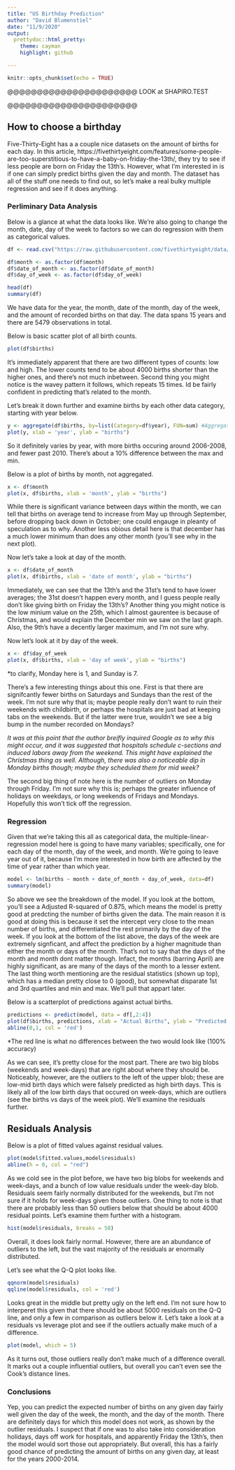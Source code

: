 ---
title: "US Birthday Prediction"
author: "David Blumenstiel"
date: "11/9/2020"
output: 
  prettydoc::html_pretty:
    theme: cayman
    highlight: github

---

```{r setup, include=FALSE}
knitr::opts_chunk$set(echo = TRUE)
```



@@@@@@@@@@@@@@@@@@@@@@
LOOK at SHAPIRO.TEST


@@@@@@@@@@@@@@@@@@@@@@


## How to choose a birthday

Five-Thirty-Eight has a a couple nice datasets on the amount of births for each day.  In this article, https://fivethirtyeight.com/features/some-people-are-too-superstitious-to-have-a-baby-on-friday-the-13th/, they try to see if less people are born on Friday the 13th's.  However, what I'm interested in is if one can simply predict births given the day and month.  The dataset has all of the stuff one needs to find out, so let's make a real bulky multiple regression and see if it does anything.


### Perliminary Data Analysis

Below is a glance at what the data looks like.  We're also going to change the month, date, day of the week to factors so we can do regression with them as categorical values.
```{r}
df <- read.csv("https://raw.githubusercontent.com/fivethirtyeight/data/master/births/US_births_2000-2014_SSA.csv")

df$month <- as.factor(df$month)
df$date_of_month <- as.factor(df$date_of_month)
df$day_of_week <- as.factor(df$day_of_week)

head(df)
summary(df)


```

We have data for the year, the month, date of the month, day of the week, and the amount of recorded births on that day.  The data spans 15 years and there are 5479 observations in total.

Below is basic scatter plot of all birth counts.

```{r}
plot(df$births)
```

It's immediately apparent that there are two different types of counts: low and high.  The lower counts tend to be about 4000 births shorter than the higher ones, and there's not much inbetween.  Second thing you might notice is the wavey pattern it follows, which repeats 15 times.  Id be fairly confident in predicting that's related to the month.

Let's break it down further and examine births by each other data category, starting with year below.

```{r}

y <- aggregate(df$births, by=list(Category=df$year), FUN=sum) #Aggregates the births within each year
plot(y, xlab = 'year', ylab = "births")

```

So it definitely varies by year, with more births occuring around 2006-2008, and fewer past 2010.  There's about a 10% difference between the max and min.  


Below is a plot of births by month, not aggregated.

```{r}
x <- df$month 
plot(x, df$births, xlab = 'month', ylab = "births")

```

While there is significant variance between days within the month, we can tell that births on average tend to increase from May up through September, before dropping back down in October; one could engauge in pleanty of speculation as to why.  Another less obious detail here is that december has a much lower minimum than does any other month (you'll see why in the next plot).


Now let's take a look at day of the month.

```{r}
x <- df$date_of_month 
plot(x, df$births, xlab = 'date of month', ylab = "births")

```

Immediately, we can see that the 13th's and the 31st's tend to have lower averages; the 31st doesn't happen every month, and I guess people really don't like giving birth on Friday the 13th's?  Another thing you might notice is the low minium value on the 25th, which I almost gaurentee is because of Christmas, and would explain the December min we saw on the last graph.  Also, the 9th's have a decently larger maximum, and I'm not sure why.

Now let's look at it by day of the week.

```{r}
x <- df$day_of_week 
plot(x, df$births, xlab = 'day of week', ylab = "births")

```

*to clarify, Monday here is 1, and Sunday is 7.

There's a few interesting things about this one.  First is that there are signifcantly fewer births on Saturdays and Sundays than the rest of the week.  I'm not sure why that is; maybe people really don't want to ruin their weekends with childbirth, or perhaps the hospitals are just bad at keeping tabs on the weekends.  But if the latter were true, wouldn't we see a big bump in the number recorded on Mondays?  

*It was at this point that the author breifly inquired Google as to why this might occur, and it was suggested that hospitals schedule c-sections and induced labors away from the weekend.  This might have explained the Christmas thing as well.  Although, there was also a noticeable dip in Monday births though; maybe they scheduled them for mid week?*  

The second big thing of note here is the number of outliers on Monday through Friday.  I'm not sure why this is; perhaps the greater influence of holidays on weekdays, or long weekends of Fridays and Mondays.  Hopefully this won't tick off the regression.


### Regression

Given that we're taking this all as categorical data, the multiple-linear-regression model here is going to have many variables; specifically, one for each day of the month, day of the week, and month.  We're going to leave year out of it, because I'm more interested in how birth are affected by the time of year rather than which year.

```{r}
model <- lm(births ~ month + date_of_month + day_of_week, data=df)
summary(model)
```

So above we see the breakdown of the model.  If you look at the bottom, you'll see a Adjusted R-squared of 0.875, which means the model is pretty good at predcting the number of births given the data.  The main reason it is good at doing this is because it set the intercept very close to the mean number of births, and differentiated the rest primarily by the day of the week.  If you look at the bottom of the list above, the days of the week are extremely signficant, and affect the prediction by a higher magnitude than either the month or days of the month.  That's not to say that the days of the month and month dont matter though.  Infact, the months (barring April) are highly significant, as are many of the days of the month to a lesser extent.  The last thing worth mentioning are the residual statistics (shown up top), which has a median pretty close to 0 (good), but somewhat disparate 1st and 3rd quartiles and min and max.  We'll pull that appart later.


Below is a scatterplot of predictions against actual births.

```{r}
predictions <- predict(model, data = df[,2:4])
plot(df$births, predictions, xlab = "Actual Births", ylab = "Predicted Births")
abline(0,1, col = 'red')
```

*The red line is what no differences between the two would look like (100% accuracy)

As we can see, it's pretty close for the most part.  There are two big blobs (weekends and week-days) that are right about where they should be.  Noticeably, however, are the outliers to the left of the upper blob; these are low-mid birth days which were falsely predicted as high birth days.  This is likely all of the low birth days that occured on week-days, which are outliers (see the births vs days of the week plot).  We'll examine the residuals further.

## Residuals Analysis

Below is a plot of fitted values against residual values.

```{r}
plot(model$fitted.values,model$residuals)
abline(h = 0, col = "red")
```

As we cold see in the plot before, we have two big blobs for weekends and week-days, and a bunch of low value residuals under the week-day blob.  Residuals seem fairly normally distributed for the weekends, but I'm not sure if it holds for week-days given those outliers.  One thing to note is that there are probably less than 50 outliers below that should be about 4000 residual points.  Let's examine them further with a histogram.


```{r}
hist(model$residuals, breaks = 50)
```

Overall, it does look fairly normal.  However, there are an abundance of outliers to the left, but the vast majority of the residuals ar enormally distributed.

Let's see what the Q-Q plot looks like.

```{r}
qqnorm(model$residuals)
qqline(model$residuals, col = 'red')
```

Looks great in the middle but pretty ugly on the left end.  I'm not sure how to interperet this given that there should be about 5000 residuals on the Q-Q line, and only a few in comparison as outliers below it.  Let's take a look at a residuals vs leverage plot and see if the outliers actually make much of a difference.

```{r}
plot(model, which = 5)
```

As it turns out, those outliers really don't make much of a difference overall.  It marks out a couple influential outliers, but overall you can't even see the Cook's distance lines.  

### Conclusions

Yep, you can predict the expected number of births on any given day fairly well given the day of the week, the month, and the day of the month.  There are definitely days for which this model does not work, as shown by the outlier residuals.  I suspect that if one was to also take into consideration holidays, days off work for hospitals, and apparently Friday the 13th's, then the model would sort those out appropriately.  But overall, this has a fairly good chance of predicting the amount of births on any given day, at least for the years 2000-2014.  






















